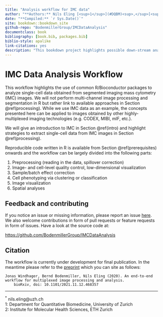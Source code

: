 ```yaml
--- 
title: "Analysis workflow for IMC data"
author: "**Authors:** Nils Eling [<sup>1</sup>](#DQBM)<sup>,</sup>[<sup>2</sup>](#IMHS)<sup>,</sup>[<sup>*</sup>](#email), Vito Zanotelli [<sup>1</sup>](#DQBM)<sup>,</sup>[<sup>2</sup>](#IMHS), Michelle Daniel [<sup>1</sup>](#DQBM)<sup>,</sup>[<sup>2</sup>](#IMHS), Daniel Schulz [<sup>1</sup>](#DQBM)<sup>,</sup>[<sup>2</sup>](#IMHS), Jonas Windhager [<sup>1</sup>](#DQBM)<sup>,</sup>[<sup>2</sup>](#IMHS), Lasse Meyer [<sup>1</sup>](#DQBM)<sup>,</sup>[<sup>2</sup>](#IMHS)"
date: "**Compiled:** `r Sys.Date()`"
site: bookdown::bookdown_site
github-repo: "BodenmillerGroup/IMCDataAnalysis"
documentclass: book
bibliography: [book.bib, packages.bib]
biblio-style: apalike
link-citations: yes
description: "This bookdown project highlights possible down-stream analyses performed on imaging mass cytometry data."
---
```


# IMC Data Analysis Workflow {#preamble}

This workflow highlights the use of common R/Bioconductor packages
to analyze single-cell data obtained from segmented imaging mass cytometry (IMC)
images. We will not perform multi-channel image processing and segmentation in R
but rather link to available approaches in Section \@ref(processing). While we
use IMC data as an example, the concepts presented here can be applied to images
obtained by other highly-multiplexed imaging technologies (e.g. CODEX, MIBI,
mIF, etc.).

We will give an introduction to IMC in Section \@ref(intro) and highlight
strategies to extract single-cell data from IMC images in Section
\@ref(processing).

Reproducible code written in R is available from Section \@ref(prerequisites)
onwards and the workflow can be largely divided into the following parts:

1. Preprocessing (reading in the data, spillover correction)
2. Image- and cell-level quality control, low-dimensional visualization
3. Sample/batch effect correction
4. Cell phenotyping via clustering or classification
5. Image visualization
6. Spatial analyses

## Feedback and contributing

If you notice an issue or missing information, please report an issue
[here](https://github.com/BodenmillerGroup/IMCDataAnalysis/issues). We also
welcome contributions in form of pull requests or feature requests in form of
issues. Have a look at the source code at:

[https://github.com/BodenmillerGroup/IMCDataAnalysis](https://github.com/BodenmillerGroup/IMCDataAnalysis)

## Citation

The workflow is currently under development for final publication.
In the meantime please refer to the 
[preprint](https://www.biorxiv.org/content/10.1101/2021.11.12.468357v1) 
which you can site as follows:

```
Jonas Windhager, Bernd Bodenmiller, Nils Eling (2020). An end-to-end workflow for multiplexed image processing and analysis. 
    bioRxiv, doi: 10.1101/2021.11.12.468357
```

---

<a name="email"><sup>*</sup></a> nils.eling@uzh.ch  
<a name="DQBM">1:</a> Department for Quantitative Biomedicine, University of Zurich  
<a name="IMHS">2:</a> Institute for Molecular Health Sciences, ETH Zurich  
